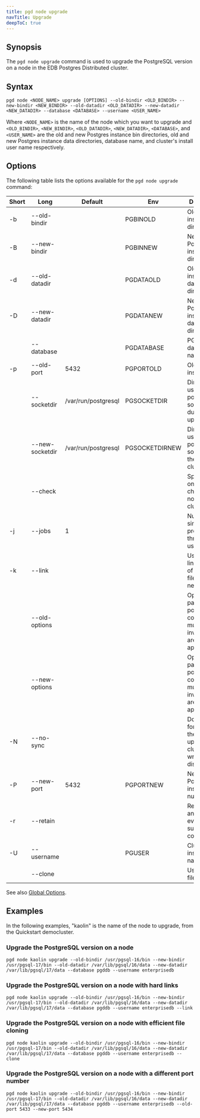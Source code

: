 ```yaml
---
title: pgd node upgrade
navTitle: Upgrade
deepToC: true
---
```


## Synopsis

The `pgd node upgrade` command is used to upgrade the PostgreSQL version on a node in the EDB Postgres Distributed cluster.

## Syntax

```plaintext
pgd node <NODE_NAME> upgrade [OPTIONS] --old-bindir <OLD_BINDIR> --new-bindir <NEW_BINDIR> --old-datadir <OLD_DATADIR> --new-datadir <NEW_DATADIR> --database <DATABASE> --username <USER_NAME>
```

Where `<NODE_NAME>` is the name of the node which you want to upgrade and `<OLD_BINDIR>`, `<NEW_BINDIR>`, `<OLD_DATADIR>`, `<NEW_DATADIR>`, `<DATABASE>`, and `<USER_NAME>` are the old and new Postgres instance bin directories, old and new Postgres instance data directories, database name, and cluster's install user name respectively.

## Options

The following table lists the options available for the `pgd node upgrade` command:

| Short | Long          | Default             | Env         | Description                                                               |
|-------|---------------|---------------------|-------------|---------------------------------------------------------------------------|
| -b    | --old-bindir  |                     | PGBINOLD    | Old Postgres instance bin directory                                       |
| -B    | --new-bindir  |                     | PGBINNEW    | New Postgres instance bin directory                                       |
| -d    | --old-datadir |                     | PGDATAOLD   | Old Postgres instance data directory                                      |
| -D    | --new-datadir |                     | PGDATANEW   | New Postgres instance data directory                                      |
|       | --database    |                     | PGDATABASE  | PGD database name                                                         |
| -p    | --old-port    | 5432                | PGPORTOLD   | Old Postgres instance port                                                |
|       | --socketdir   | /var/run/postgresql | PGSOCKETDIR | Directory to use for postmaster sockets during upgrade                    |
|       | --new-socketdir | /var/run/postgresql | PGSOCKETDIRNEW | Directory to use for postmaster sockets in the new cluster                |
|       | --check       |                     |             | Specify to only perform checks and not modify clusters                    |
| -j    | --jobs        | 1                   |             | Number of simultaneous processes or threads to use                        |
| -k    | --link        |                     |             | Use hard links instead of copying files to the new cluster                |
|       | --old-options |                     |             | Option to pass to old postgres command, multiple invocations are appended |
|       | --new-options |                     |             | Option to pass to new postgres command, multiple invocations are appended |
| -N    | --no-sync     |                     |             | Don't wait for all files in the upgraded cluster to be written to disk    |
| -P    | --new-port    | 5432                | PGPORTNEW   | New Postgres instance port number                                         |
| -r    | --retain      |                     |             | Retain SQL and log files even after successful completion                 |
| -U    | --username    |                     | PGUSER      | Cluster's install user name                                               |
|       | --clone       |                     |             | Use efficient file cloning                                                |

See also [Global Options](/pgd/latest/cli/command_ref/#global-options).

## Examples

In the following examples, "kaolin" is the name of the node to upgrade, from the Quickstart democluster.

### Upgrade the PostgreSQL version on a node

```shell
pgd node kaolin upgrade --old-bindir /usr/pgsql-16/bin --new-bindir /usr/pgsql-17/bin --old-datadir /var/lib/pgsql/16/data --new-datadir /var/lib/pgsql/17/data --database pgddb --username enterprisedb
```

### Upgrade the PostgreSQL version on a node with hard links

```shell
pgd node kaolin upgrade --old-bindir /usr/pgsql-16/bin --new-bindir /usr/pgsql-17/bin --old-datadir /var/lib/pgsql/16/data --new-datadir /var/lib/pgsql/17/data --database pgddb --username enterprisedb --link
```

### Upgrade the PostgreSQL version on a node with efficient file cloning

```shell
pgd node kaolin upgrade --old-bindir /usr/pgsql-16/bin --new-bindir /usr/pgsql-17/bin --old-datadir /var/lib/pgsql/16/data --new-datadir /var/lib/pgsql/17/data --database pgddb --username enterprisedb --clone
```

### Upgrade the PostgreSQL version on a node with a different port number

```shell
pgd node kaolin upgrade --old-bindir /usr/pgsql-16/bin --new-bindir /usr/pgsql-17/bin --old-datadir /var/lib/pgsql/16/data --new-datadir /var/lib/pgsql/17/data --database pgddb --username enterprisedb --old-port 5433 --new-port 5434
```
